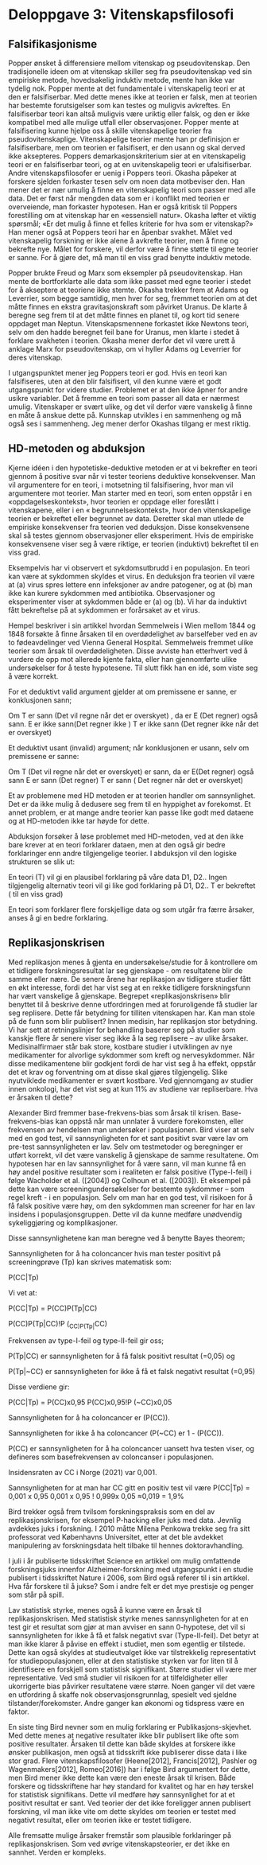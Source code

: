 
# Deloppgave 3: Vitenskapsfilosofi


## Falsifikasjonisme

Popper ønsket å differensiere mellom vitenskap og pseudovitenskap.
Den tradisjonelle ideen om at vitenskap skiller seg fra pseudovitenskap ved sin empiriske metode, hovedsakelig induktiv metode, mente han ikke var tydelig nok.
Popper mente at det fundamentale i vitenskapelig teori er at den er falsifiserbar.
Med dette menes ikke at teorien er falsk, men at teorien har bestemte forutsigelser som kan testes og muligvis avkreftes.
En falsifiserbar teori kan altså muligvis være uriktig eller falsk, og den er ikke kompatibel med alle mulige utfall eller observasjoner.
Popper mente at falsifisering kunne hjelpe oss å skille vitenskapelige teorier fra pseudovitenskaplige.
Vitenskapelige teorier mente han pr definisjon er falsifiserbare, men om teorien er falsifisert, er den usann og skal derved ikke aksepteres.
Poppers demarkasjonskriterium sier at en vitenskapelig teori er en falsifiserbar teori, og at en uvitenskapelig teori er ufalsifiserbar.
Andre vitenskapsfilosofer er uenig i Poppers teori.
Okasha påpeker at forskere sjelden forkaster tesen selv om noen data motbeviser den.
Han mener det er nær umulig å finne en vitenskapelig teori som passer med alle data.
Det er først når mengden data som er i konflikt med teorien er overveiende, man forkaster hypotesen.
Han er også kritisk til Poppers forestilling om at vitenskap har en «essensiell natur».
Okasha løfter et viktig spørsmål; «Er det mulig å finne et felles kriterie for hva som er vitenskap?»
Han mener også at Poppers teori har en åpenbar svakhet.
Målet ved vitenskapelig forskning er ikke alene å avkrefte teorier, men å finne og bekrefte nye.
Målet for forskere, vil derfor være å finne støtte til egne teorier er sanne.
For å gjøre det, må man til en viss grad benytte induktiv metode.\

Popper brukte Freud og Marx som eksempler på pseudovitenskap.
Han mente de bortforklarte alle data som ikke passet med egne teorier i stedet for å akseptere at teoriene ikke stemte.
Okasha trekker frem at Adams og Leverrier, som begge samtidig, men hver for seg, fremmet teorien om at det måtte finnes en ekstra gravitasjonskraft som påvirket Uranus.
De klarte å beregne seg frem til at det måtte finnes en planet til, og kort tid senere oppdaget man Neptun.
Vitenskapsmennene forkastet ikke Newtons teori, selv om den hadde beregnet feil bane for Uranus, men klarte i stedet å forklare svakheten i teorien.
Okasha mener derfor det vil være urett å anklage Marx for pseudovitenskap, om vi hyller Adams og Leverrier for deres vitenskap.

I utgangspunktet mener jeg Poppers teori er god.
Hvis en teori kan falsifiseres, uten at den blir falsifisert, vil den kunne være et godt utgangspunkt for videre studier.
Problemet er at den ikke åpner for andre usikre variabler.
Det å fremme en teori som passer all data er nærmest umulig.
Vitenskaper er svært ulike, og det vil derfor være vanskelig å finne en måte å anskue dette på.
Kunnskap utvikles i en sammenheng og må også ses i sammenheng.
Jeg mener derfor Okashas tilgang er mest riktig.

## HD-metoden og abduksjon

Kjerne idéen i den hypotetiske-deduktive metoden er at vi bekrefter en teori gjennom å positive svar når vi tester teoriens deduktive konsekvenser.
Man vil argumentere for en teori, i motsetning til falsifisering, hvor man vil argumentere mot teorier.
Man starter med en teori, som enten oppstår i en «oppdagelseskontekst», hvor teorien er oppdage eller foreslått i vitenskapene, eller i en « begrunnelseskontekst», hvor den vitenskapelige teorien er bekreftet eller begrunnet av data.
Deretter skal man utlede de empiriske konsekvenser fra teorien ved deduksjon.
Disse konsekvensene skal så testes gjennom observasjoner eller eksperiment.
Hvis de empiriske konsekvensene viser seg å være riktige, er teorien (induktivt) bekreftet til en viss grad.

Eksempelvis har vi observert et sykdomsutbrudd i en populasjon.
En teori kan være at sykdommen skyldes et virus.
En deduksjon fra teorien vil være at (a) virus spres lettere enn infeksjoner av andre patogener, og at (b) man ikke kan kurere sykdommen med antibiotika.
Observasjoner og eksperimenter viser at sykdommen både er (a) og (b).
Vi har da induktivt fått bekreftelse på at sykdommen er forårsaket av et virus.

Hempel beskriver i sin artikkel hvordan Semmelweis i Wien mellom 1844 og 1848 forsøkte å finne årsaken til en overdødelighet av barselfeber ved en av to fødeavdelinger ved Vienna General Hospital.
Semmelweis fremmet ulike teorier som årsak til overdødeligheten.
Disse avviste han etterhvert ved å vurdere de opp mot allerede kjente fakta, eller han gjennomførte ulike undersøkelser for å teste hypotesene.
Til slutt fikk han en idé, som viste seg å være korrekt.\

For et deduktivt valid argument gjelder at om premissene er sanne, er konklusjonen sann;

Om T er sann (Det vil regne når det er overskyet) , da er E (Det regner) også sann.
E er ikke sann(Det regner ikke ) T er ikke sann (Det regner ikke når det er overskyet)

Et deduktivt usant (invalid) argument; når konklusjonen er usann, selv om premissene er sanne:

Om T (Det vil regne når det er overskyet) er sann, da er E(Det regner) også sann E er sann (Det regner) T er sann ( Det regner når det er overskyet)

Et av problemene med HD metoden er at teorien handler om sannsynlighet.
Det er da ikke mulig å dedusere seg frem til en hyppighet av forekomst.
Et annet problem, er at mange andre teorier kan passe like godt med dataene og at HD-metoden ikke tar høyde for dette.

Abduksjon forsøker å løse problemet med HD-metoden, ved at den ikke bare krever at en teori forklarer dataen, men at den også gir bedre forklaringer enn andre tilgjengelige teorier.
I abduksjon vil den logiske strukturen se slik ut:

En teori (T) vil gi en plausibel forklaring på våre data D1, D2..
Ingen tilgjengelig alternativ teori vil gi like god forklaring på D1, D2..
T er bekreftet ( til en viss grad)

En teori som forklarer flere forskjellige data og som utgår fra færre årsaker, anses å gi en bedre forklaring.

## Replikasjonskrisen

Med replikasjon menes å gjenta en undersøkelse/studie for å kontrollere om et tidligere forskningsresultat lar seg gjenskape - om resultatene blir de samme eller nære.
De senere årene har replikasjon av tidligere studier fått en økt interesse, fordi det har vist seg at en rekke tidligere forskningsfunn har vært vanskelige å gjenskape.
Begrepet «replikasjonskrisen» blir benyttet til å beskrive denne utfordringen med at foruroligende få studier lar seg replisere.
Dette får betydning for tilliten vitenskapen har.
Kan man stole på de funn som blir publisert?
Innen medisin, har replikasjon stor betydning.
Vi har sett at retningslinjer for behandling baserer seg på studier som kanskje flere år senere viser seg ikke å la seg replisere -- av ulike årsaker.
Medisinalfirmaer står bak store, kostbare studier i utviklingen av nye medikamenter for alvorlige sykdommer som kreft og nervesykdommer.
Når disse medikamentene blir godkjent fordi de har vist seg å ha effekt, oppstår det et krav og forventning om at disse skal gjøres tilgjengelig.
Slike nyutviklede medikamenter er svært kostbare.
Ved gjennomgang av studier innen onkologi, har det vist seg at kun 11% av studiene var repliserbare.
Hva er årsaken til dette?

Alexander Bird fremmer base-frekvens-bias som årsak til krisen.
Base-frekvens-bias kan oppstå når man unnlater å vurdere forekomsten, eller frekvensen av hendelsen man undersøker i populasjonen.
Bird viser at selv med en god test, vil sannsynligheten for et sant positivt svar være lav om pre-test sannsynligheten er lav.
Selv om testmetoder og beregninger er utført korrekt, vil det være vanskelig å gjenskape de samme resultatene.
Om hypotesen har en lav sannsynlighet for å være sann, vil man kunne få en høy andel positive resultater som i realiteten er falsk positive (Type-I-feil) i følge Wacholder et al. (\[2004\]) og Colhoun et al. (\[2003\]).
Et eksempel på dette kan være screeningundersøkelser for bestemte sykdommer -- som regel kreft - i en populasjon.
Selv om man har en god test, vil risikoen for å få falsk positive være høy, om den sykdommen man screener for har en lav insidens i populasjonsgruppen.
Dette vil da kunne medføre unødvendig sykeliggjøring og komplikasjoner.

Disse sannsynlighetene kan man beregne ved å benytte Bayes theorem;

Sannsynligheten for å ha coloncancer hvis man tester positivt på screeningprøve (Tp) kan skrives matematisk som:

P(CC\|Tp)

Vi vet at:

P(CC\|Tp) = P(CC)P(Tp\|CC)

P(CC)P(Tp\|CC)!P
(~CC)P(Tp\|~CC)

Frekvensen av type-I-feil og type-II-feil gir oss;

P(Tp\|CC) er sannsynligheten for å få falsk positivt resultat (=0,05) og

P(Tp\|\~CC) er sannsynligheten for ikke å få et falsk negativt resultat (=0,95)

Disse verdiene gir:

P(CC\|Tp) = P(CC)x0,95 P(CC)x0,95!P
(\~CC)x0,05

Sannsynligheten for å ha coloncancer er (P(CC)).

Sannsynligheten for ikke å ha coloncancer (P(\~CC) er 1 - (P(CC)).

P(CC) er sannsynligheten for å ha coloncancer uansett hva testen viser, og defineres som basefrekvensen av coloncanser i populasjonen.

Insidensraten av CC i Norge (2021) var 0,001.

Sannsynligheten for at man har CC gitt en positiv test vil være P(CC\|Tp) = 0,001 x 0,95 0,001 x 0,95 !
0,999x 0,05 ≈0,019 = 1,9%

Bird trekker også frem tvilsom forskningspraksis som en del av replikasjonskrisen, for eksempel P-hacking eller juks med data.
Jevnlig avdekkes juks i forskning.
I 2010 måtte Milena Penkowa trekke seg fra sitt professorat ved Københavns Universitet, etter at det ble avdekket manipulering av forskningsdata helt tilbake til hennes doktoravhandling.\

I juli i år publiserte tidsskriftet Science en artikkel om mulig omfattende forskningsjuks innenfor Alzheimer-forskning med utgangspunkt i en studie publisert i tidsskriftet Nature i 2006, som Bird også referer til i sin artikkel.
Hva får forskere til å jukse?
Som i andre felt er det mye prestisje og penger som står på spill.

Lav statistisk styrke, menes også å kunne være en årsak til replikasjonskrisen.
Med statistisk styrke menes sannsynligheten for at en test gir et resultat som gjør at man avviser en sann 0-hypotese, det vil si sannsynligheten for ikke å få et falsk negativt svar (Type-II-feil).
Det betyr at man ikke klarer å påvise en effekt i studiet, men som egentlig er tilstede.
Dette kan også skyldes at studieutvalget ikke var tilstrekkelig representativt for studiepopulasjonen, eller at den statistiske styrken var for liten til å identifisere en forskjell som statistisk signifikant.
Større studier vil være mer representative.
Ved små studier vil risikoen for at tilfeldigheter eller ukorrigerte bias påvirker resultatene være større.
Noen ganger vil det være en utfordring å skaffe nok observasjonsgrunnlag, spesielt ved sjeldne tilstander/forekomster.
Andre ganger kan økonomi og tidspress være en faktor.

En siste ting Bird nevner som en mulig forklaring er Publikasjons-skjevhet.
Med dette menes at negative resultater ikke blir publisert like ofte som positive resultater.
Årsaken til dette kan både skyldes at forskere ikke ønsker publikasjon, men også at tidsskrift ikke publiserer disse data i like stor grad.
Flere vitenskapsfilosofer (Heene\[2012\], Francis\[2012\], Pashler og Wagenmakers\[2012\], Romeo\[2016\]) har i følge Bird argumentert for dette, men Bird mener ikke dette kan være den eneste årsak til krisen.
Både forskere og tidsskriftene har høy standard for kvalitet og har en høy terskel for statistisk signifikans.
Dette vil medføre høy sannsynlighet for at et positivt resultat er sant.
Ved teorier der det ikke foreligger annen publisert forskning, vil man ikke vite om dette skyldes om teorien er testet med negativt resultat, eller om teorien ikke er testet tidligere.

Alle fremsatte mulige årsaker fremstår som plausible forklaringer på replikasjonskrisen.
Som ved øvrige vitenskapsteorier, er det ikke en sannhet.
Verden er kompleks.

